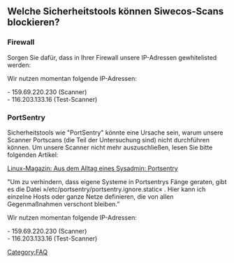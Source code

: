== Welche Sicherheitstools können Siwecos-Scans blockieren? ==

=== Firewall ===

Sorgen Sie dafür, dass in Ihrer Firewall unsere IP-Adressen gewhitelisted werden:

Wir nutzen momentan folgende IP-Adressen:

- 159.69.220.230 (Scanner)<br>
- 116.203.133.16 (Test-Scanner)

=== PortSentry ===

Sicherheitstools wie "PortSentry" könnte eine Ursache sein, warum unsere Scanner Portscans (die Teil der Untersuchung sind) nicht durchführen können. Um unsere Scanner nicht mehr auszuschließen, lesen Sie bitte folgenden Artikel:

[https://www.linux-magazin.de/ausgaben/2012/02/einfuehrung2/ Linux-Magazin: Aus dem Alltag eines Sysadmin: Portsentry]

"Um zu verhindern, dass eigene Systeme in Portsentrys Fänge geraten, gibt es die Datei »/etc/portsentry/portsentry.ignore.static« . Hier kann ich einzelne Hosts oder ganze Netze definieren, die von allen Gegenmaßnahmen verschont bleiben.”

Wir nutzen momentan folgende IP-Adressen:

- 159.69.220.230 (Scanner)<br>
- 116.203.133.16 (Test-Scanner)

[[Category:FAQ]]